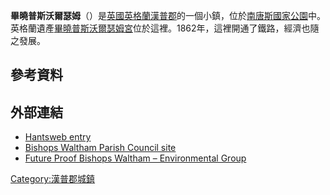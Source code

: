 {{NoteTA
|G1=UK Places
}}
{{Infobox UK place
|country = 英格蘭
|latitude= 50.9536
|longitude= -1.2118
|official_name= Bishop's Waltham
| population = 6,723
| population_ref =
|shire_district= [[溫徹斯特|溫徹斯特]]
| shire_county = [[漢普郡|漢普郡]]
|region= 東南英格蘭
|constituency_westminster= [[Meon_Valley_(UK_Parliament_constituency)|Meon Valley]]
|post_town= [[Southampton|Southampton]]
|postcode_area= SO
|postcode_district= SO32
|dial_code= 01489
|os_grid_reference= SU554174
|static_image=[[File:Bishop's_Waltham.jpg|240px]]
|static_image_caption=
|london_distance=
}}
'''畢曉普斯沃爾瑟姆'''（{{lang-en|Bishop's Waltham}}）是[[英國|英國]][[英格蘭|英格蘭]][[漢普郡|漢普郡]]的一個小鎮，位於[[南唐斯國家公園|南唐斯國家公園]]中。英格蘭遺產[[畢曉普斯沃爾瑟姆宮|畢曉普斯沃爾瑟姆宮]]位於這裡。1862年，這裡開通了鐵路，經濟也隨之發展。

== 參考資料 ==
{{reflist}}

==外部連結==
{{commons}}
* [https://web.archive.org/web/20061110091040/http://www.hants.gov.uk/localpages/central/bishops_waltham/attract.html Hantsweb entry]
* [http://www.bishopswaltham-pc.gov.uk/ Bishops Waltham Parish Council site]
* [https://web.archive.org/web/20140516200333/http://futureproofbw.org.uk/   Future Proof Bishops Waltham – Environmental Group]

[[Category:漢普郡城鎮|Category:漢普郡城鎮]]